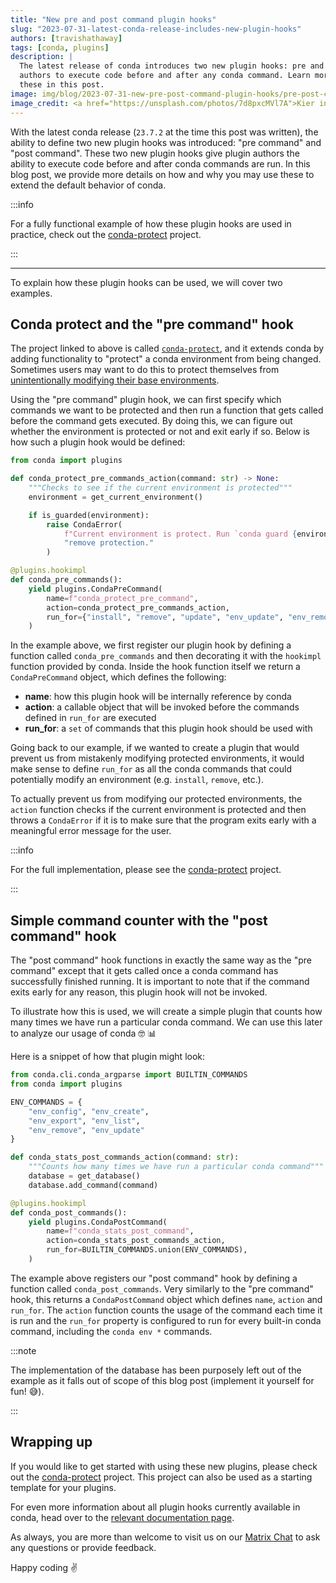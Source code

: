 ```yaml
---
title: "New pre and post command plugin hooks"
slug: "2023-07-31-latest-conda-release-includes-new-plugin-hooks"
authors: [travishathaway]
tags: [conda, plugins]
description: |
  The latest release of conda introduces two new plugin hooks: pre and post command. These hooks allow plugin
  authors to execute code before and after any conda command. Learn more about how and why you would use
  these in this post.
image: img/blog/2023-07-31-new-pre-post-command-plugin-hooks/pre-post-command-image.jpg
image_credit: <a href="https://unsplash.com/photos/7d8pxcMVl7A">Kier in Sight Archives on Unsplash</a>
---
```


[conda-issue]: https://github.com/conda/conda/issues/12138
[conda-protect]: https://github.com/travishathaway/conda-protect
[conda-plugin-docs]: https://docs.conda.io/projects/conda/en/stable/dev-guide/plugins/index.html
[matrix]: https://matrix.to/#/#conda:matrix.org

With the latest conda release (`23.7.2` at the time this post was written), the ability to define
two new plugin hooks was introduced: "pre command" and "post command". These two new plugin hooks give
plugin authors the ability to execute code before and after conda commands are run. In this blog post,
we provide more details on how and why you may use these to extend the default behavior of conda.

<!-- truncate -->

:::info

For a fully functional example of how these plugin hooks are used in practice,
check out the [conda-protect][conda-protect] project.

:::

---

To explain how these plugin hooks can be used, we will cover two examples.

## Conda protect and the "pre command" hook

The project linked to above is called [`conda-protect`][conda-protect], and it extends conda by adding functionality
to "protect" a conda environment from being changed. Sometimes users may want to do this to protect themselves
from [unintentionally modifying their base environments][conda-issue].

Using the "pre command" plugin hook, we can first specify which commands we want to be protected and then
run a function that gets called before the command gets executed. By doing this, we can figure out whether
the environment is protected or not and exit early if so. Below is how such a plugin hook would be defined:

```python
from conda import plugins

def conda_protect_pre_commands_action(command: str) -> None:
    """Checks to see if the current environment is protected"""
    environment = get_current_environment()

    if is_guarded(environment):
        raise CondaError(
            f"Current environment is protect. Run `conda guard {environment}` to "
            "remove protection."
        )

@plugins.hookimpl
def conda_pre_commands():
    yield plugins.CondaPreCommand(
        name=f"conda_protect_pre_command",
        action=conda_protect_pre_commands_action,
        run_for={"install", "remove", "update", "env_update", "env_remove"},
    )
```

In the example above, we first register our plugin hook by defining a function called
`conda_pre_commands` and then decorating it with the `hookimpl` function provided by conda.
Inside the hook function itself we return a `CondaPreCommand` object, which defines the following:

- **name**: how this plugin hook will be internally reference by conda
- **action**: a callable object that will be invoked before the commands defined in `run_for` are
  executed
- **run_for**: a `set` of commands that this plugin hook should be used with

Going back to our example, if we wanted to create a plugin that would prevent us from mistakenly
modifying protected environments, it would make sense to define `run_for` as all the conda commands
that could potentially modify an environment (e.g. `install`, `remove`, etc.).

To actually prevent us from modifying our protected environments, the `action` function
checks if the current environment is protected and then throws a `CondaError` if it is to make
sure that the program exits early with a meaningful error message for the user.

:::info

For the full implementation, please see the [conda-protect][conda-protect] project.

:::

## Simple command counter with the "post command" hook

The "post command" hook functions in exactly the same way as the "pre command" except that it gets
called once a conda command has successfully finished running. It is important to note that if
the command exits early for any reason, this plugin hook will not be invoked.

To illustrate how this is used, we will create a simple plugin that counts how many times we have
run a particular conda command. We can use this later to analyze our usage of conda 🤓 📊

Here is a snippet of how that plugin might look:

```python
from conda.cli.conda_argparse import BUILTIN_COMMANDS
from conda import plugins

ENV_COMMANDS = {
    "env_config", "env_create",
    "env_export", "env_list",
    "env_remove", "env_update"
}

def conda_stats_post_commands_action(command: str):
    """Counts how many times we have run a particular conda command"""
    database = get_database()
    database.add_command(command)

@plugins.hookimpl
def conda_post_commands():
    yield plugins.CondaPostCommand(
        name=f"conda_stats_post_command",
        action=conda_stats_post_commands_action,
        run_for=BUILTIN_COMMANDS.union(ENV_COMMANDS),
    )
```

The example above registers our "post command" hook by defining a function called
`conda_post_commands`. Very similarly to the "pre command" hook, this returns a
`CondaPostCommand` object which defines `name`, `action` and `run_for`. The `action`
function counts the usage of the command each time it is run and the `run_for` property
is configured to run for every built-in conda command, including the `conda env *`
commands.

:::note

The implementation of the database has been purposely left out of the example as it
falls out of scope of this blog post (implement it yourself for fun! 😅).

:::

## Wrapping up

If you would like to get started with using these new plugins, please check out the
[conda-protect][conda-protect] project. This project can also be used as a starting template
for your plugins.

For even more information about all plugin hooks currently available in conda,
head over to the [relevant documentation page][conda-plugin-docs].

As always, you are more than welcome to visit us on our [Matrix Chat][matrix] to ask any
questions or provide feedback.

Happy coding ✌️
